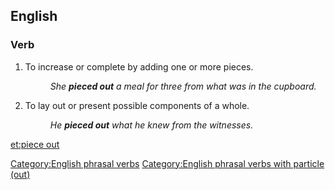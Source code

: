 ==English==

===Verb===
{{en-verb|head=[[piece]] [[out]]|pieces out|piecing out|pieced out}}

# To increase or complete by adding one or more pieces.
#: ''She '''pieced out''' a meal for three from what was in the cupboard.''
# To lay out or present possible components of a whole.
#: ''He '''pieced out''' what he knew from the witnesses.''

[[Category:English phrasal verbs]]
[[Category:English phrasal verbs with particle (out)]]

[[et:piece out]]
